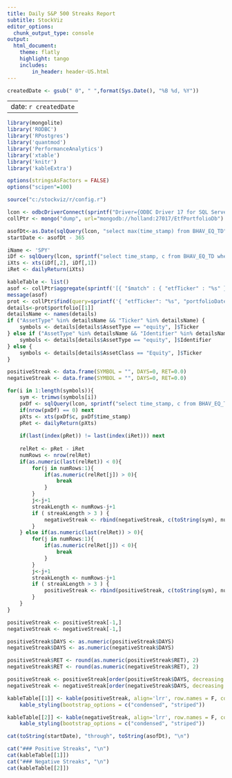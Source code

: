 ```yaml
---
title: Daily S&P 500 Streaks Report
subtitle: StockViz
editor_options:
  chunk_output_type: console
output: 
  html_document:
    theme: flatly
    highlight: tango
    includes:
        in_header: header-US.html
---
```


```r

createdDate <- gsub(" 0", " ",format(Sys.Date(), "%B %d, %Y"))

```

---
date: `r createdDate`
---

```r

library(mongolite)
library('RODBC')
library('RPostgres')
library('quantmod')
library('PerformanceAnalytics')
library('xtable')
library('knitr')
library('kableExtra')

options(stringsAsFactors = FALSE)
options("scipen"=100)

source("c:/stockviz/r/config.r")

lcon <- odbcDriverConnect(sprintf("Driver={ODBC Driver 17 for SQL Server};Server=%s;Database=%s;Uid=%s;Pwd=%s;", ldbserver, "StockVizUS2", ldbuser, ldbpassword), case = "nochange", believeNRows = TRUE)
collPtr <- mongo("dump", url="mongodb://holland:27017/EtfPortfolioDb")

asofDt<-as.Date(sqlQuery(lcon, "select max(time_stamp) from BHAV_EQ_TD")[[1]])
startDate <- asofDt - 365

iName <- 'SPY'
iDf <- sqlQuery(lcon, sprintf("select time_stamp, c from BHAV_EQ_TD where symbol='%s' and time_stamp >= '%s' and time_stamp <= '%s'", iName, startDate, asofDt))
iXts <- xts(iDf[,2], iDf[,1])
iRet <- dailyReturn(iXts)

kableTable <- list()
asof <- collPtr$aggregate(sprintf('[{ "$match" : { "etfTicker" : "%s" } }, { "$group": { "_id": "etfTicker", "updated": { "$max": "$portfolioDate" }} }]', iName))$updated
message(asof)
prot <- collPtr$find(query=sprintf('{ "etfTicker": "%s", "portfolioDate": { "$gte" : { "$date": "%sT00:00:00Z" }}}', iName, as.Date(asof)), fields='{"portfolio": true}')
details<-prot$portfolio[[1]]
detailsName <- names(details)
if ("AssetType" %in% detailsName && "Ticker" %in% detailsName) {
	symbols <- details[details$AssetType == "equity", ]$Ticker
} else if ("AssetType" %in% detailsName && "Identifier" %in% detailsName){
	symbols <- details[details$AssetType == "equity", ]$Identifier
} else {
	symbols <- details[details$AssetClass == "Equity", ]$Ticker
}

positiveStreak <- data.frame(SYMBOL = "", DAYS=0, RET=0.0)
negativeStreak <- data.frame(SYMBOL = "", DAYS=0, RET=0.0)

for(i in 1:length(symbols)){
	sym <- trimws(symbols[i])
	pxDf <- sqlQuery(lcon, sprintf("select time_stamp, c from BHAV_EQ_TD where symbol='%s' and time_stamp >= '%s' and time_stamp <= '%s'", sym, startDate, asofDt))
	if(nrow(pxDf) == 0) next
	pXts <- xts(pxDf$c, pxDf$time_stamp)
	pRet <- dailyReturn(pXts)
	
	if(last(index(pRet)) != last(index(iRet))) next
	
	relRet <- pRet - iRet
	numRows <- nrow(relRet)
	if(as.numeric(last(relRet)) < 0){
		for(j in numRows:1){
			if(as.numeric(relRet[j]) > 0){
				break
			}
		}
		j<-j+1
		streakLength <- numRows-j+1
		if ( streakLength > 3 ) {
			negativeStreak <- rbind(negativeStreak, c(toString(sym), numRows-j+1, 100*as.numeric(Return.cumulative(pRet[j:numRows]))))
		}
	} else if(as.numeric(last(relRet)) > 0){
		for(j in numRows:1){
			if(as.numeric(relRet[j]) < 0){
				break
			}
		}
		j<-j+1
		streakLength <- numRows-j+1
		if ( streakLength > 3 ) {
			positiveStreak <- rbind(positiveStreak, c(toString(sym), numRows-j+1, 100*as.numeric(Return.cumulative(pRet[j:numRows]))))
		}
	}
}

positiveStreak <- positiveStreak[-1,]
negativeStreak <- negativeStreak[-1,]

positiveStreak$DAYS <- as.numeric(positiveStreak$DAYS)
negativeStreak$DAYS <- as.numeric(negativeStreak$DAYS)

positiveStreak$RET <- round(as.numeric(positiveStreak$RET), 2)
negativeStreak$RET <- round(as.numeric(negativeStreak$RET), 2)

positiveStreak <- positiveStreak[order(positiveStreak$DAYS, decreasing = T),]
negativeStreak <- negativeStreak[order(negativeStreak$DAYS, decreasing = T),]

kableTable[[1]] <- kable(positiveStreak, align='lrr', row.names = F, col.names = c("SYMBOL", "LENGTH", "RETURNS")) %>%
	kable_styling(bootstrap_options = c("condensed", "striped")) 

kableTable[[2]] <- kable(negativeStreak, align='lrr', row.names = F, col.names = c("SYMBOL", "LENGTH", "RETURNS")) %>%
	kable_styling(bootstrap_options = c("condensed", "striped")) 

```

```r
cat(toString(startDate), "through", toString(asofDt), "\n")

```

```r

cat("### Positive Streaks", "\n")
cat(kableTable[[1]])
cat("### Negative Streaks", "\n")
cat(kableTable[[2]])
```